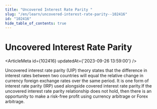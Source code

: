 ```yaml
---
title: "Uncovered Interest Rate Parity "
slug: "/en/learn/uncovered-interest-rate-parity--102416"
id: "102416"
hide_table_of_contents: true
---
```



# Uncovered Interest Rate Parity 

<ArticleMeta id={102416} updatedAt={'2023-09-26 13:59:00'} />
<div className='border-solid border-b border-t-0 my-4 border-[var(--ifm-color-gray-300)]' />

Uncovered interest rate parity (UIP) theory states that the difference in interest rates between two countries will equal the relative change in currency foreign exchange rates over the same period. It is one form of interest rate parity (IRP) used alongside covered interest rate parity.If the uncovered interest rate parity relationship does not hold, then there is an opportunity to make a risk-free profit using currency arbitrage or Forex arbitrage.
